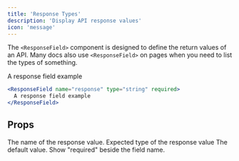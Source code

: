 ```yaml
---
title: 'Response Types'
description: 'Display API response values'
icon: 'message'
---
```


The `<ResponseField>` component is designed to define the return values of an API. Many docs also use `<ResponseField>` on pages when you need to list the types of something.

<ResponseField name="response" type="string" required>
  A response field example
</ResponseField>

<RequestExample>

```jsx ResponseField Example
<ResponseField name="response" type="string" required>
  A response field example
</ResponseField>
```

</RequestExample>

## Props

<ResponseField name="name" type="string" required>
  The name of the response value.
</ResponseField>

<ResponseField name="type" type="string" required>
  Expected type of the response value
</ResponseField>

<ResponseField name="default" type="string">
  The default value.
</ResponseField>

<ResponseField name="required" type="boolean">
  Show "required" beside the field name.
</ResponseField>
